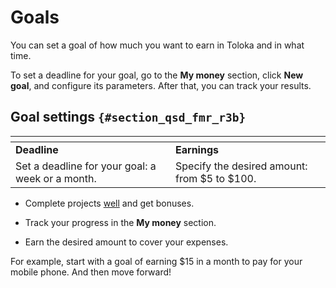 # Goals

You can set a goal of how much you want to earn in Toloka and in what time.

To set a deadline for your goal, go to the **My money** section, click **New goal**, and configure its parameters. After that, you can track your results.

## Goal settings `{#section_qsd_fmr_r3b}`
| <img src="https://tlkfrontprod.azureedge.net/portal-production/static/uploaded/images/1676733316844/1676733316844_original_svg.svg" alt="" /> | <img src="https://tlkfrontprod.azureedge.net/portal-production/static/uploaded/images/1676733316435/1676733316435_original_svg.svg" alt="" /> |
|----------------------------------------------------------|-------------------------------------|
| **Deadline** | **Earnings** |
| Set a deadline for your goal: a week or a month. | Specify the desired amount: from $5 to $100. |

- Complete projects [well](../tasks) and get bonuses.

- Track your progress in the **My money** section.

- Earn the desired amount to cover your expenses.

For example, start with a goal of earning $15 in a month to pay for your mobile phone. And then move forward!
